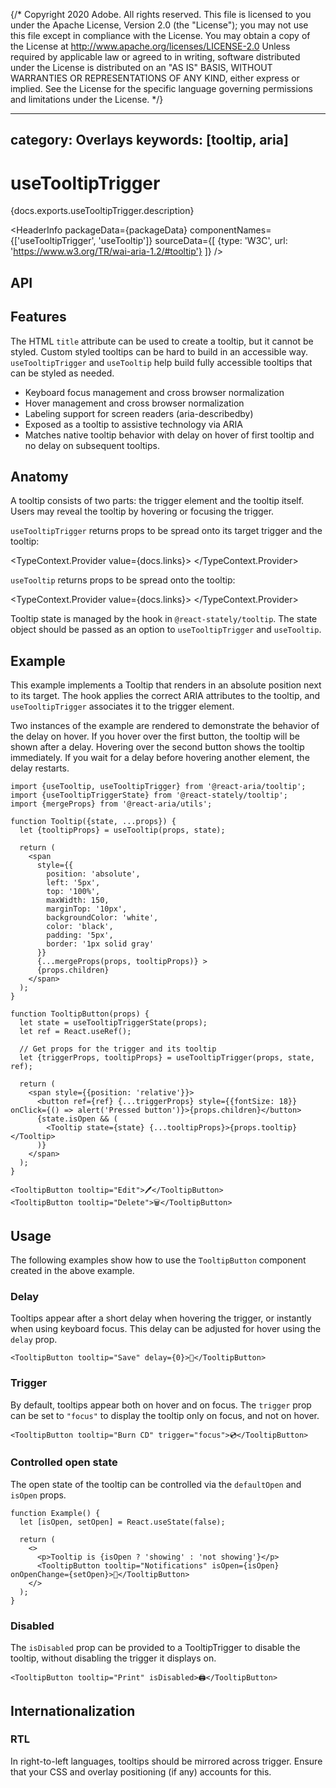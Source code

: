 {/* Copyright 2020 Adobe. All rights reserved.
This file is licensed to you under the Apache License, Version 2.0 (the "License");
you may not use this file except in compliance with the License. You may obtain a copy
of the License at http://www.apache.org/licenses/LICENSE-2.0
Unless required by applicable law or agreed to in writing, software distributed under
the License is distributed on an "AS IS" BASIS, WITHOUT WARRANTIES OR REPRESENTATIONS
OF ANY KIND, either express or implied. See the License for the specific language
governing permissions and limitations under the License. */}



---
category: Overlays
keywords: [tooltip, aria]
---

# useTooltipTrigger

<PageDescription>{docs.exports.useTooltipTrigger.description}</PageDescription>

<HeaderInfo
  packageData={packageData}
  componentNames={['useTooltipTrigger', 'useTooltip']}
  sourceData={[
    {type: 'W3C', url: 'https://www.w3.org/TR/wai-aria-1.2/#tooltip'}
  ]} />

## API

<FunctionAPI function={docs.exports.useTooltipTrigger} links={docs.links} />
<FunctionAPI function={docs.exports.useTooltip} links={docs.links} />

## Features

The HTML `title` attribute can be used to create a tooltip, but it cannot be styled. Custom styled
tooltips can be hard to build in an accessible way. `useTooltipTrigger` and `useTooltip` help build
fully accessible tooltips that can be styled as needed.

* Keyboard focus management and cross browser normalization
* Hover management and cross browser normalization
* Labeling support for screen readers (aria-describedby)
* Exposed as a tooltip to assistive technology via ARIA
* Matches native tooltip behavior with delay on hover of first tooltip and no delay on subsequent tooltips.

## Anatomy

<Anatomy />

A tooltip consists of two parts: the trigger element and the tooltip itself.
Users may reveal the tooltip by hovering or focusing the trigger.

`useTooltipTrigger` returns props to be spread onto its target trigger and the tooltip:

<TypeContext.Provider value={docs.links}>
  <InterfaceType properties={docs.links[docs.exports.useTooltipTrigger.return.id].properties} />
</TypeContext.Provider>

`useTooltip` returns props to be spread onto the tooltip:

<TypeContext.Provider value={docs.links}>
  <InterfaceType properties={docs.links[docs.exports.useTooltip.return.id].properties} />
</TypeContext.Provider>

Tooltip state is managed by the <TypeLink links={statelyDocs.links} type={statelyDocs.exports.useTooltipTriggerState} />
hook in `@react-stately/tooltip`. The state object should be passed as an option to `useTooltipTrigger` and `useTooltip`.

## Example

This example implements a Tooltip that renders in an absolute position next to its target. The <TypeLink links={docs.links} type={docs.exports.useTooltip} /> hook applies the correct ARIA attributes to the tooltip, and `useTooltipTrigger` associates it to the trigger element.

Two instances of the example are rendered to demonstrate the behavior of the delay on hover. If you hover over the first button, the tooltip will be shown after a delay. Hovering over the second button shows the tooltip immediately. If you wait for a delay before hovering another element, the delay restarts.

```tsx example export=true
import {useTooltip, useTooltipTrigger} from '@react-aria/tooltip';
import {useTooltipTriggerState} from '@react-stately/tooltip';
import {mergeProps} from '@react-aria/utils';

function Tooltip({state, ...props}) {
  let {tooltipProps} = useTooltip(props, state);

  return (
    <span
      style={{
        position: 'absolute',
        left: '5px',
        top: '100%',
        maxWidth: 150,
        marginTop: '10px',
        backgroundColor: 'white',
        color: 'black',
        padding: '5px',
        border: '1px solid gray'
      }}
      {...mergeProps(props, tooltipProps)} >
      {props.children}
    </span>
  );
}

function TooltipButton(props) {
  let state = useTooltipTriggerState(props);
  let ref = React.useRef();

  // Get props for the trigger and its tooltip
  let {triggerProps, tooltipProps} = useTooltipTrigger(props, state, ref);

  return (
    <span style={{position: 'relative'}}>
      <button ref={ref} {...triggerProps} style={{fontSize: 18}} onClick={() => alert('Pressed button')}>{props.children}</button>
      {state.isOpen && (
        <Tooltip state={state} {...tooltipProps}>{props.tooltip}</Tooltip>
      )}
    </span>
  );
}

<TooltipButton tooltip="Edit">🖊</TooltipButton>
<TooltipButton tooltip="Delete">🗑</TooltipButton>
```

## Usage

The following examples show how to use the `TooltipButton` component created in the above example.

### Delay

Tooltips appear after a short delay when hovering the trigger, or instantly when using keyboard focus. This delay can be adjusted for hover using the `delay` prop.

```tsx example
<TooltipButton tooltip="Save" delay={0}>💾</TooltipButton>
```

### Trigger

By default, tooltips appear both on hover and on focus. The `trigger` prop can be set to `"focus"` to display the tooltip only on focus, and not on hover.

```tsx example
<TooltipButton tooltip="Burn CD" trigger="focus">💿</TooltipButton>
```

### Controlled open state

The open state of the tooltip can be controlled via the `defaultOpen` and `isOpen` props.


```tsx example
function Example() {
  let [isOpen, setOpen] = React.useState(false);

  return (
    <>
      <p>Tooltip is {isOpen ? 'showing' : 'not showing'}</p>
      <TooltipButton tooltip="Notifications" isOpen={isOpen} onOpenChange={setOpen}>📣</TooltipButton>
    </>
  );
}
```

### Disabled

The `isDisabled` prop can be provided to a TooltipTrigger to disable the tooltip, without disabling the trigger it displays on.

```tsx example
<TooltipButton tooltip="Print" isDisabled>🖨</TooltipButton>
```

## Internationalization

### RTL

In right-to-left languages, tooltips should be mirrored across trigger. Ensure that your CSS and overlay positioning (if any) accounts for this.
